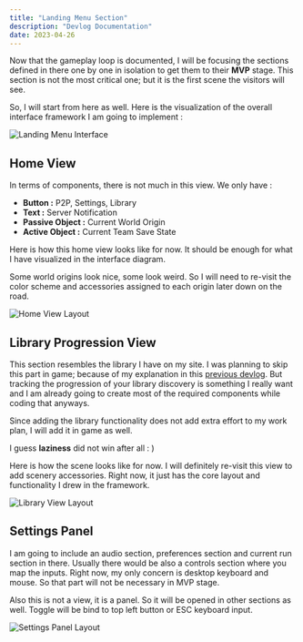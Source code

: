 ```yaml
---
title: "Landing Menu Section"
description: "Devlog Documentation"
date: 2023-04-26
---
```


Now that the gameplay loop is documented, I will be focusing the sections defined in there one by one in isolation to get them to their **MVP** stage. This section is not the most critical one; but it is the first scene the visitors will see.

So, I will start from here as well. Here is the visualization of the overall interface framework I am going to implement :

![Landing Menu Interface](/image/LandingMenuInterface.png "Landing Menu Interface")

## Home View

In terms of components, there is not much in this view. We only have :

- **Button :** P2P, Settings, Library
- **Text :** Server Notification
- **Passive Object :** Current World Origin
- **Active Object :** Current Team Save State

Here is how this home view looks like for now. It should be enough for what I have visualized in the interface diagram.

Some world origins look nice, some look weird. So I will need to re-visit the color scheme and accessories assigned to each origin later down on the road.

![Home View Layout](/image/HomeViewLayout.jpg "Home View Layout")

## Library Progression View

This section resembles the library I have on my site. I was planning to skip this part in game; because of my explanation in this [previous devlog](https://ahmetahaydemir.dev/wild-chess-simulator/devlog/gameplay-loop#landing-menu). But tracking the progression of your library discovery is something I really want and I am already going to create most of the required components while coding that anyways.

Since adding the library functionality does not add extra effort to my work plan, I will add it in game as well.

I guess **laziness** did not win after all : )

Here is how the scene looks like for now. I will definitely re-visit this view to add scenery accessories. Right now, it just has the core layout and functionality I drew in the framework.

![Library View Layout](/image/LibraryViewLayout.jpg "Library View Layout")

## Settings Panel

I am going to include an audio section, preferences section and current run section in there. Usually there would be also a controls section where you map the inputs. Right now, my only concern is desktop keyboard and mouse. So that part will not be necessary in MVP stage.

Also this is not a view, it is a panel. So it will be opened in other sections as well. Toggle will be bind to top left button or ESC keyboard input.

![Settings Panel Layout](/image/SettingsPanelLayout.jpg "Settings Panel Layout")
